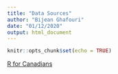 ```yaml
---
title: "Data Sources"
author: "Bijean Ghafouri"
date: "01/12/2020"
output: html_document
---
```


```r
knitr::opts_chunk$set(echo = TRUE)
```

[R for Canadians](https://doodles.mountainmath.ca/)
